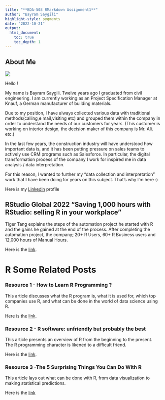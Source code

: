 ```yaml
---
title: "**BDA-503 RMarkdown Assignment1**"
author: "Bayram Saygili"
highlight-style: pygments
date: "2022-10-21"
output: 
  html_document:
    toc: true
    toc_depth: 1
---
```


## About Me

![](C:\bs_workspace\mef06-bbsaygili)

Hello ! 

My name is Bayram Saygili. Twelve years ago I graduated from civil engineering. I am currently working as an Project Specification Manager at Knauf, a German manufacturer of building materials.

Due to my position, I have always collected various data with traditional methods(calling,e mail,visiting etc) and grouped them within the company in order to understand the needs of our customers for years. (This customer is working on interior design, the decision maker of this company is Mr. Ali. etc.)

In the last few years, the construction industry will have understood how important data is, and it has been putting pressure on sales teams to actively use CRM programs such as Salesforce. In particular, the digital transformation process of the company I work for inspired me in data analysis / data interpretation.

For this reason, I wanted to further my "data collection and interpretation" work that I have been doing for years on this subject. That's why I'm here :)

Here is my [Linkedin](https://www.linkedin.com/in/bayram-sayg%C4%B1l%C4%B1-1a525045/) profile

## RStudio Global 2022 "Saving 1,000 hours with RStudio: selling R in your workplace"

Tiger Tang explains the steps of the automation project he started with R and the gains he gained at the end of the process. After completing the automation project, the company; 20+ R Users, 60+ R Business users and 12,000 hours of Manual Hours.

Here is the [link](https://www.rstudio.com/conference/2022/talks/saving-1000-hours-rstudio/).

# R Some Related Posts

### Resource 1 - How to Learn R Programming ? 

This article discusses what the R program is, what it is used for, which top companies use R, and what can be done in the world of data science using R.

Here is the [link](https://www.simplilearn.com/how-to-learn-r-programming-article).


### Resource 2 - R software: unfriendly but probably the best

This article presents an overview of R from the beginning to the present. The R programming character is likened to a difficult friend.


Here is the [link](https://www.ncbi.nlm.nih.gov/pmc/articles/PMC7063554/).


### Resource 3 -The 5 Surprising Things You Can Do With R

This article lays out what can be done with R, from data visualization to making statistical predictions.

Here is the [link](https://www.kdnuggets.com/2022/08/5-surprising-things-r.html)
